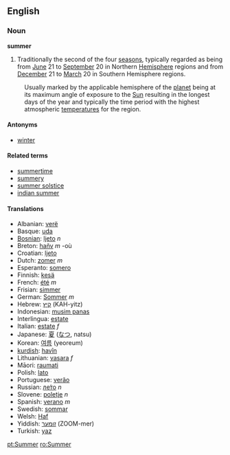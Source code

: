 ==English==

===Noun===
'''summer'''
# Traditionally the second of the four [[season]]s, typically regarded as being from [[June]] 21 to [[September]] 20 in Northern [[Hemisphere]] regions and from [[December]] 21 to [[March]] 20 in Southern Hemisphere regions.
:Usually marked by the applicable hemisphere of the [[planet]] being at its maximum angle of exposure to the [[Sun]] resulting in the longest days of the year and  typically the time period with the highest atmospheric [[temperature]]s for the region. 

====Antonyms====
*[[winter]]

====Related terms====
*[[summertime]]
*[[summery]]
*[[summer solstice]]
*[[indian summer]]

==== Translations ====
*Albanian: [[verë]]
*Basque: [[uda]]
*[[Bosnian]]: [[ljeto]] ''n''
*Breton: [[hañv]] ''m'' -où
*Croatian: [[ljeto]]
*Dutch: [[zomer]] ''m''
*Esperanto: [[somero]]
*Finnish: [[kesä]]
*French: [[été]] ''m''
*Frisian: [[simmer]]
*German: [[Sommer]] ''m''
*Hebrew: [[קיץ]] (KAH-yitz)
*Indonesian: [[musim panas]]
*Interlingua: [[estate]]
*Italian: [[estate]] ''f''
*Japanese: [[夏]] ([[なつ]], natsu)
*Korean: [[여름]] (yeoreum)
*[[kurdish]]: [[havîn]]
*Lithuanian: [[vasara]] ''f''
*Māori: [[raumati]]
*Polish: [[lato]]
*Portuguese: [[verão]]
*Russian: [[лето|ле́то]] ''n''
*Slovene: [[poletje]] ''n''
*Spanish: [[verano]] ''m''
*Swedish: [[sommar]]
*Welsh: [[Haf]]
*Yiddish: [[זומער]] (ZOOM-mer)
*Turkish: [[yaz]]

[[pt:Summer]]
[[ro:Summer]]